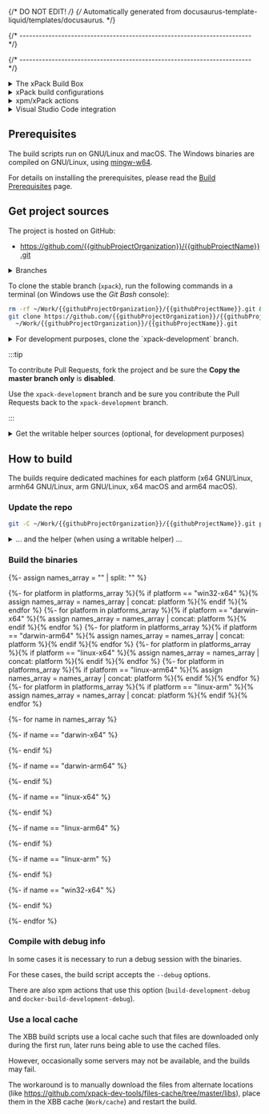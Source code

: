 
{/* DO NOT EDIT! */}
{/* Automatically generated from docusaurus-template-liquid/templates/docusaurus. */}

{/* ------------------------------------------------------------------------ */}




{/* ------------------------------------------------------------------------ */}

<details>
<summary>The xPack Build Box</summary>

The build scripts in this project use the **xPack Build Box** (**XBB**)
tools, which require the usual native development tools
(packed as a Docker image for GNU/Linux builds), complemented with
several binary packages, installed with `xpm` as development dependencies.

For those interested in understanding how things work, a good starting point
would be to read the [XBB](https://xpack.github.io/xbb/) page.

:::caution

The XBB tools are intended for building standalone relocatable distributions,
thus are quite complex and perform several post-processing steps to
adjust RPATH and validate the resulting binaries.

For the traditional `configure && make install` builds specific to Linux,
these scripts are probably too complicated and therefore are not recommended
for inexperienced users.

:::

</details>

<details>
<summary>xPack build configurations</summary>

The xPack Framework supports projects with **multiple build configurations**.

Build configurations are sets of **properties**, **actions** and **dependencies**
that apply to a specific build. Build configurations can inherit from
other build configurations.

For simple projects, the typical use case is with two configurations,
**Debug** and **Release**.

For building the binary xPack executables, there is one configuration
for each platform:

{%- assign platforms_array = platforms | split: "," %}

{% for platform in platforms_array %}
- `{{platform}}`{% endfor %}

:::note

In case you wonder where these names come
from, they are exactly the Node.js `process.platform` and `process.arch`
for each platform.

:::

The build configurations are defined in the `package.json` file, in the
`xpack` section.

{% raw %}
```json
{
  "...":"...",
  "xpack": {
    "buildConfigurations": {
      "...": {
      },
      "win32-x64": {
        "inherit": [
          "common-dependencies",
          "common-actions",
          "common-docker"
        ],
        "devDependencies": {
          "@xpack-dev-tools/gcc": "13.2.0-2.1",
          "@xpack-dev-tools/mingw-w64-gcc": "13.2.0-1.1",
          "@xpack-dev-tools/wine": "8.0.2-1.1"
        },
        "properties": {
          "dockerImage": "ilegeul/ubuntu:amd64-18.04-xbb-v5.2.2"
        },
        "actions": {
          "build": "{{properties.commandBashBuild}} --windows",
          "build-development": "{{properties.commandBashBuild}} --windows --development",
          "build-development-debug": "{{properties.commandBashBuild}} --windows --development --debug",
          "build-development-tests-only": "{{properties.commandBashBuild}} --windows --development --tests-only"
        }
      }
    }
  }
}
```
{% endraw %}

To ask **xpm** to perform a specific action on a given build configuration,
use the `--config <name>` option.

For example:

```sh
xpm install --config darwin-x64
xpm run build --config darwin-x64
```

</details>

<details>
<summary>xpm/xPack actions</summary>

The xpm actions are extensions of npm scripts, i.e. named sequences
of commands that are invoked via `xpm run <name>` to perform specific
operations.
together in a sub-shell .

The commands are invoked in a sub-shell with an adjusted PATH,
having the `xpacks/.bin`
folder prepended. This ensures the locally installed tools are
preferred to the system tools.

Actions can be defined for the entire project or for a specific build
configuration.

The actions are defined in the `package.json` file, in the
`xpack` section, at the top or inside build configurations.

:::tip

For those who, for various reasons, can not use **xpm**, it is
perfectly possible to manually adjust the PATH and to invoke the
sequence of commands in order, just that it is more tedious,
since multiple substitutions must be performed to compose the
commands.

:::

</details>

<details>
<summary>Visual Studio Code integration</summary>

xpm/xPack actions and build configurations are supported in Visual Studio via the
[xPack C/C++ Managed Build Tools](https://marketplace.visualstudio.com/items?itemName=ilg-vscode.xpack) extension.

With this extension installed, xpm actions can be very conveniently
invoked via a single mouse click, for example:

![xpm actions](https://github.com/xpack/vscode-xpack-extension-ts/raw/master/assets/docs-images/xpack-actions.png)

</details>

## Prerequisites

The build scripts run on GNU/Linux and macOS. The Windows binaries are
compiled on GNU/Linux, using [mingw-w64](https://mingw-w64.org).

For details on installing the prerequisites, please read the
[Build Prerequisites](https://xpack-dev-tools.github.io/docs/developer/install/prerequisites/)
page.

## Get project sources

The project is hosted on GitHub:

- https://github.com/{{githubProjectOrganization}}/{{githubProjectName}}.git

<details>
<summary>Branches</summary>

Apart from the unused `master` branch, there are three active branches:

- `xpack`, with the latest stable version (default)
- `xpack-development`, with the current development version
- `website`, with the current content of the website

All development is done in the `xpack-development` branch, and contributions via
Pull Requests should be directed to this branch.

When new releases are published, the `xpack-development` branch is merged
into `xpack`.

Pushes to the `website` branch trigger a GitHub Action to generate
and publish the project web site.

</details>

To clone the stable branch (`xpack`), run the following commands in a
terminal (on Windows use the _Git Bash_ console):

```sh
rm -rf ~/Work/{{githubProjectOrganization}}/{{githubProjectName}}.git && \
git clone https://github.com/{{githubProjectOrganization}}/{{githubProjectName}}.git \
  ~/Work/{{githubProjectOrganization}}/{{githubProjectName}}.git
```

<details>
<summary>For development purposes, clone the `xpack-development` branch.</summary>

```sh
rm -rf ~/Work/{{githubProjectOrganization}}/{{githubProjectName}}.git && \
mkdir -p ~/Work/{{githubProjectOrganization}} && \
git clone \
  --branch xpack-development \
  https://github.com/{{githubProjectOrganization}}/{{githubProjectName}}.git \
  ~/Work/{{githubProjectOrganization}}/{{githubProjectName}}.git
```

</details>

:::tip

To contribute Pull Requests, fork the project and be sure the **Copy the master branch only** is **disabled**.

Use the `xpack-development` branch and be sure you contribute the
Pull Requests back to the `xpack-development` branch.

:::

<details>
<summary>Get the writable helper sources (optional, for development purposes)</summary>

The project has a dependency to a common **helper**, that is
normally installed as a read-only dependency; **for development
purposes**, to be able to make changes to the scripts located inside the helper,
clone the `xpack-development` branch and link it to
the user global xPacks store:

```sh
rm -rf ~/Work/{{githubProjectOrganization}}/xbb-helper-xpack.git && \
mkdir -p ~/Work/{{githubProjectOrganization}} && \
git clone \
  --branch xpack-development \
  https://github.com/{{githubProjectOrganization}}/xbb-helper-xpack.git \
  ~/Work/{{githubProjectOrganization}}/xbb-helper-xpack.git && \
xpm link -C ~/Work/{{githubProjectOrganization}}/xbb-helper-xpack.git
```

For more details the how a writable helper can be used via
`xpm link`, please see the
[XBB](https://xpack.github.io/xbb/#writable-helper-scripts) documentation.

</details>

<OtherRepositories/>

## How to build

The builds require dedicated machines for each platform
(x64 GNU/Linux, armh64 GNU/Linux, arm GNU/Linux,
x64 macOS and arm64 macOS).

### Update the repo

```sh
git -C ~/Work/{{githubProjectOrganization}}/{{githubProjectName}}.git pull
```

<details>
<summary>... and the helper (when using a writable helper) ...</summary>

```sh
git -C ~/Work/{{githubProjectOrganization}}/xbb-helper-xpack.git pull
```

</details>

### Build the binaries

{%- assign names_array = "" | split: "" %}

{%- for platform in platforms_array %}{% if platform == "win32-x64" %}{% assign names_array = names_array | concat: platform %}{% endif %}{% endfor %}
{%- for platform in platforms_array %}{% if platform == "darwin-x64" %}{% assign names_array = names_array | concat: platform %}{% endif %}{% endfor %}
{%- for platform in platforms_array %}{% if platform == "darwin-arm64" %}{% assign names_array = names_array | concat: platform %}{% endif %}{% endfor %}
{%- for platform in platforms_array %}{% if platform == "linux-x64" %}{% assign names_array = names_array | concat: platform %}{% endif %}{% endfor %}
{%- for platform in platforms_array %}{% if platform == "linux-arm64" %}{% assign names_array = names_array | concat: platform %}{% endif %}{% endfor %}
{%- for platform in platforms_array %}{% if platform == "linux-arm" %}{% assign names_array = names_array | concat: platform %}{% endif %}{% endfor %}

<Tabs groupId="platforms">

{%- for name in names_array %}

{%- if name == "darwin-x64" %}

<TabItem value="darwin-x64" label="macOS x64" default>
<PlatformNativeSection platform="darwin-x64"/>
</TabItem>

{%- endif %}

{%- if name == "darwin-arm64" %}

<TabItem value="darwin-arm64" label="macOS arm64" default>
<PlatformNativeSection platform="darwin-arm64"/>
</TabItem>

{%- endif %}

{%- if name == "linux-x64" %}

<TabItem value="linux-x64" label="GNU/Linux x64" default>
<PlatformDockerSection platform="linux-x64"/>
</TabItem>

{%- endif %}

{%- if name == "linux-arm64" %}

<TabItem value="linux-arm64" label="GNU/Linux arm64" default>
<PlatformDockerSection platform="linux-arm64"/>
</TabItem>

{%- endif %}

{%- if name == "linux-arm" %}

<TabItem value="linux-arm" label="GNU/Linux arm" default>
<PlatformDockerSection platform="linux-arm"/>
</TabItem>

{%- endif %}

{%- if name == "win32-x64" %}

<TabItem value="win32-x64" label="Windows" default>
<PlatformDockerSection platform="win32-x64"/>
</TabItem>

{%- endif %}

{%- endfor %}

</Tabs>

### Compile with debug info

In some cases it is necessary to run a debug session with the binaries.

For these cases, the build script accepts the `--debug` options.

There are also xpm actions that use this option (`build-development-debug`
and `docker-build-development-debug`).

### Use a local cache

The XBB build scripts use a local cache such that files are downloaded only
during the first run, later runs being able to use the cached files.

However, occasionally some servers may not be available, and the builds
may fail.

The workaround is to manually download the files from alternate
locations (like
https://github.com/xpack-dev-tools/files-cache/tree/master/libs),
place them in the XBB cache (`Work/cache`) and restart the build.

<More/>
